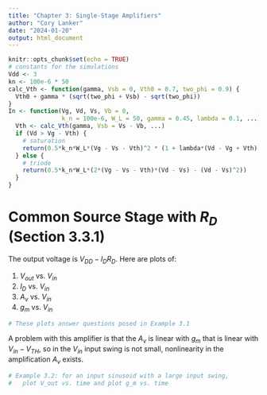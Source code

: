 ```yaml
---
title: "Chapter 3: Single-Stage Amplifiers"
author: "Cory Lanker"
date: "2024-01-20"
output: html_document
---
```


```r
knitr::opts_chunk$set(echo = TRUE)
# constants for the simulations
Vdd <- 3
kn <- 100e-6 * 50
calc_Vth <- function(gamma, Vsb = 0, Vth0 = 0.7, two_phi = 0.9) {
  Vth0 + gamma * (sqrt(two_phi + Vsb) - sqrt(two_phi))
}
In <- function(Vg, Vd, Vs, Vb = 0, 
               k_n = 100e-6, W_L = 50, gamma = 0.45, lambda = 0.1, ...) {
  Vth <- calc_Vth(gamma, Vsb = Vs - Vb, ...)
  if (Vd > Vg - Vth) {
    # saturation
    return(0.5*k_n*W_L*(Vg - Vs - Vth)^2 * (1 + lambda*(Vd - Vg + Vth)))
  } else {
    # triode
    return(0.5*k_n*W_L*(2*(Vg - Vs - Vth)*(Vd - Vs) - (Vd - Vs)^2))
  }
}
```

# Common Source Stage with $R_D$ (Section 3.3.1)

The output voltage is $V_{DD} - I_D R_D$. 
Here are plots of:

1. $V_{out}$ vs. $V_{in}$
2. $I_D$ vs. $V_{in}$
3. $A_v$ vs. $V_{in}$
4. $g_m$ vs. $V_{in}$

```r
# These plots answer questions posed in Example 3.1

```

A problem with this amplifier is that the $A_v$ is linear with
$g_m$ that is linear with $V_{in} - V_{TH}$, so in the $V_{in}$
input swing is not small, nonlinearity in the amplification $A_v$
exists.

```r
# Example 3.2: for an input sinusoid with a large input swing,
#   plot V_out vs. time and plot g_m vs. time

```




